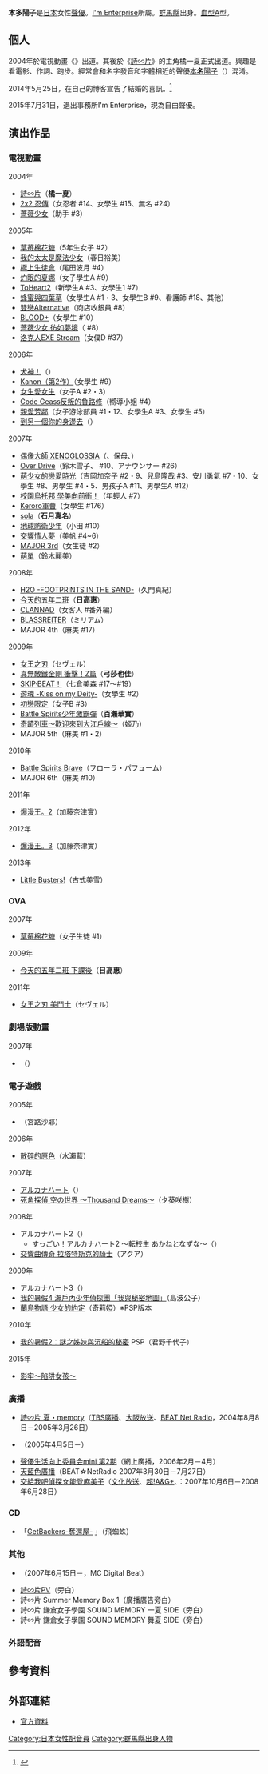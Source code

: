 {{配音員
|名字= 本多陽子
|圖像= 
|尺寸= 
|說明= 
|外文名= 本多陽子
|外文= ja
|英文名=
|本名= 
|綽號= {{lang|ja|ヨーダ}}
|配偶= 
|出生地= {{JPN}}[[群馬縣|群馬縣]][[高崎市|高崎市]]
|出身地= 
|身高= 
|血型= A型
|生年= 1983
|生月= 8
|生日= 15
|歿年= 
|歿月= 
|歿日= 
|所屬= [[I'm_Enterprise|I'm Enterprise]]
|活動時期= 2004年－
|出道作= [[女忍者|女忍者]]（{{lang|ja|[[ニニンがシノブ伝|ニニンがシノブ伝]]}}）
|代表作= 橘一夏（[[詩∽片|詩∽片]]）<br />石月真名（[[sola|sola]]）<br />百瀨華實（[[Battle_Spirits少年激霸彈|Battle Spirits少年激霸彈]]）
|網站= 
|其他= 
}}
{{Japanese|tablewidth=20em |japanese=本多 陽子|kana=ほんだ ようこ|romaji=Honda Yōko}}

'''本多陽子'''{{BD|1983年|8月15日|catIdx=Honda Youko}}是[[日本|日本]]女性[[聲優|聲優]]。[[I'm_Enterprise|I'm Enterprise]]所屬。[[群馬縣|群馬縣]]出身。[[血型|血型]]A型。

==個人==
2004年於電視動畫《{{lang|ja|[[ニニンがシノブ伝|ニニンがシノブ伝]]}}》出道。其後於《[[詩∽片|詩∽片]]》的主角橘一夏正式出道。興趣是看電影、作詞、跑步。經常會和名字發音和字體相近的聲優[[本名陽子|本'''名'''陽子]]（{{lang|ja|ほん'''な''' ようこ}}）混淆。

2014年5月25日，在自己的博客宣告了結婚的喜訊。<ref>{{Cite web |url=http://comic.qq.com/a/20140526/031538.htm |title=声优本多阳子结婚 未知是否是一般社员 |work=騰訊動漫 |date=2014-05-26 |accessdate=2014-05-29 |archive-date=2014-05-29 |archive-url=https://web.archive.org/web/20140529103432/http://comic.qq.com/a/20140526/031538.htm |dead-url=no }}</ref>

2015年7月31日，退出事務所I'm Enterprise，現為自由聲優。

==演出作品==
===電視動畫===
;2004年
* [[詩∽片|詩∽片]]（'''橘一夏'''）
* [[2x2_忍傳|2x2 忍傳]]（女忍者 #14、女學生 #15、無名 #24）
* [[薔薇少女|薔薇少女]]（助手 #3）
;2005年
* [[草苺棉花糖|草苺棉花糖]]（5年生女子 #2）
* [[我的太太是魔法少女|我的太太是魔法少女]]（春日裕美）
* [[極上生徒會|極上生徒會]]（尾田波月 #4）
* [[灼眼的夏娜|灼眼的夏娜]]（女子學生A #9）
* [[ToHeart2|ToHeart2]]（新學生A #3、女學生1 #7）
* [[蜂蜜與四葉草|蜂蜜與四葉草]]（女學生A #1・3、女學生B #9、看護師 #18、其他）
* [[雙戀|雙戀Alternative]]（商店收銀員 #8）
* [[BLOOD+|BLOOD+]]（女學生 #10）
* [[薔薇少女|薔薇少女 彷如夢境]]（{{lang|ja|ガールキャット}} #8）
* [[洛克人EXE|洛克人EXE Stream]]（女僕D #37）
;2006年
* [[犬神！|犬神！]]（{{lang|ja|いぐさ}}）
* [[Kanon|Kanon（第2作）]]（女學生 #9）
* [[女生愛女生|女生愛女生]]（女子A #2・3）
* [[Code_Geass反叛的魯路修|Code Geass反叛的魯路修]]（嚮導小姐 #4）
* [[親愛芳鄰|親愛芳鄰]]（女子游泳部員 #1・12、女學生A #3、女學生 #5）
* [[到另一個你的身邊去|到另一個你的身邊去]]（{{lang|ja|前田あや}}）
;2007年
* [[偶像大師_XENOGLOSSIA|偶像大師 XENOGLOSSIA]]（{{lang|ja|なずな}}、保母、{{lang|ja|オペレーター}}）
* [[Over_Drive|Over Drive]]（鈴木雪子、{{lang|ja|電話ガイダンス}} #10、アナウンサー #26）
* [[萌少女的戀愛時光|萌少女的戀愛時光]]（吉岡加奈子 #2・9、兒島隆哉 #3、安川勇氣 #7・10、女學生 #8、男學生 #4・5、男孩子A #11、男學生A #12）
* [[校園烏托邦_學美向前衝！|校園烏托邦 學美向前衝！]]（年輕人 #7）
* [[Keroro軍曹|Keroro軍曹]]（女學生 #176）
* [[sola|sola]]（'''石月真名'''）
* [[地球防衛少年|地球防衛少年]]（小田 #10）
* [[交響情人夢|交響情人夢]]（美帆 #4~6）
* [[棒球大聯盟|MAJOR 3rd]]（女生徒 #2）
* [[萌單|萌單]]（鈴木麗美）
;2008年
* [[H2O_-FOOTPRINTS_IN_THE_SAND-|H2O -FOOTPRINTS IN THE SAND-]]（久門真紀）
* [[今天的五年二班|今天的五年二班]]（'''日高惠'''）
* [[CLANNAD|CLANNAD]]（女客人 #番外編）
* [[BLASSREITER|BLASSREITER]]（ミリアム）
* MAJOR 4th（麻美 #17）
;2009年
* [[女王之刃|女王之刃]]（セヴェル）
* [[真無敵鐵金剛_衝擊！Z篇|真無敵鐵金剛 衝擊！Z篇]]（'''弓莎也佳'''）
* [[SKIP_BEAT！華麗的挑戰|SKIP·BEAT！]]（七倉美森 #17～#19）
* [[遊魂_-Kiss_on_my_Deity-|遊魂 -Kiss on my Deity-]]（女學生 #2）
* [[初戀限定|初戀限定]]（女子B #3）
* [[Battle_Spirits少年激霸彈|Battle Spirits少年激霸彈]]（'''百瀨華實'''）
* [[奇蹟列車|奇蹟列車～歡迎來到大江戶線～]]（姬乃）
* MAJOR 5th（麻美 #1・2）
;2010年
* [[Battle_Spirits_Brave|Battle Spirits Brave]]（フローラ・パフューム）
* MAJOR 6th（麻美 #10）
;2011年
* [[爆漫王。|爆漫王。2]]（加藤奈津實）
;2012年
* [[爆漫王。|爆漫王。3]]（加藤奈津實）
;2013年
* [[Little_Busters!|Little Busters!]]（古式美雪）

===OVA===
;2007年
*[[草莓棉花糖|草莓棉花糖]]（女子生徒 #1）
;2009年
*[[今天的五年二班|今天的五年二班 下課後]]（'''日高惠'''）
;2011年
*[[女王之刃_美鬥士|女王之刃 美鬥士]]（セヴェル）

===劇場版動畫===
;2007年
*{{lang|ja|[[犬神！|いぬかみっ! THE MOVIE 特命霊的捜査官・仮名史郎っ!]]}}（{{lang|ja|いぐさ}}）

===電子遊戲===
;2005年 
*{{lang|ja|[[リアライズ|リアライズ]]}}（宮路沙耶）
;2006年 
*[[散碎的原色|散碎的原色]]（水瀨藍）
;2007年 
*[[聖靈之心|アルカナハート]]（{{lang|ja|リーゼロッテ・アッヒェンバッハ、エルフリーデ・アッヒェンバッハ}}）
*[[死角探偵_空の世界_～Thousand_Dreams～|死角探偵 空の世界 ～Thousand Dreams～]]（夕葵咲樹）
;2008年 
*アルカナハート2（{{lang|ja|リーゼロッテ・アッヒェンバッハ、エルフリーデ・アッヒェンバッハ}}）
**すっごい！アルカナハート2 〜転校生 あかねとなずな〜（{{lang|ja|リーゼロッテ・アッヒェンバッハ、エルフリーデ・アッヒェンバッハ}}）
*[[交響曲傳奇_拉塔特斯克的騎士|交響曲傳奇 拉塔特斯克的騎士]]（アクア）
;2009年 
*アルカナハート3（{{lang|ja|リーゼロッテ・アッヒェンバッハ、エルフリーデ・アッヒェンバッハ}}）
*[[我的暑假4_瀨戶內少年偵探團「我與秘密地圖」|我的暑假4 瀨戶內少年偵探團「我與秘密地圖」]]（島波公子）
*[[蘭島物語_少女的約定|蘭島物語 少女的約定]]（奇莉婭）※PSP版本 
;2010年
*[[我的暑假|我的暑假2：謎之姊妹與沉船的秘密]] PSP（君野千代子）
;2015年
*[[影牢～陷阱女孩～|影牢～陷阱女孩～]]

===廣播===
*[[詩∽片|詩∽片 夏・memory]]（[[TBS廣播|TBS廣播]]、[[大阪放送|大阪放送]]、[[BEAT_Net_Radio|BEAT Net Radio]]，2004年8月8日－2005年3月26日）
*{{lang|ja|本多陽子のまにまに実行委員会}}（2005年4月5日－）
*[[聲優生活向上委員會|聲優生活向上委員会mini 第2期]]（{{lang|ja|[[ポッドキャスティング|ポッドキャスティング]]}}網上廣播，2006年2月－4月）
*[[sola#網上廣播|天藍色廣播]]（BEAT☆NetRadio 2007年3月30日－7月27日）
*[[交給我吧偵探☆能登麻美子|交給我吧偵探☆能登麻美子]]（[[文化放送|文化放送]]、[[超!A&G+|超!A&G+]]、{{lang|ja|[[S-ラジ|S-ラジ]]}}：2007年10月6日－2008年6月28日）

===CD===
*「[[闪灵二人组|GetBackers-奪還屋-]] {{lang|ja|永遠の絆を奪り還せ!編1 ～Beast Howling～}}」（飛蜘蛛）

===其他===
*{{lang|ja|[[超アニメ研究ステーション_えもらぼ|超アニメ研究ステーション えもらぼ]]}}（2007年6月15日－，MC Digital Beat）
*[[詩∽片|詩∽片]]PV（旁白）
*詩∽片 Summer Memory Box 1（廣播廣告旁白）
*詩∽片 鎌倉女子學園 SOUND MEMORY 一夏 SIDE（旁白）
*詩∽片 鎌倉女子學園 SOUND MEMORY 舞夏 SIDE（旁白）

=== 外語配音 ===

== 參考資料 ==
{{Reflist}}

== 外部連結 ==
* [https://web.archive.org/web/20070927011729/http://www.imenterprise.jp/data.php?id=24 官方資料]{{ja}}

{{I'm Enterprise|voicercate=1}}
{{Authority control}}
{{DEFAULTSORT:Honda Youko}}
[[Category:日本女性配音員|Category:日本女性配音員]]
[[Category:群馬縣出身人物|Category:群馬縣出身人物]]